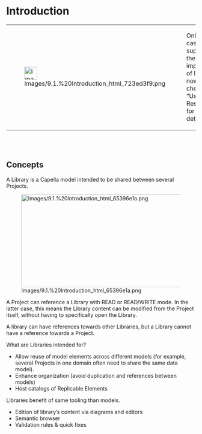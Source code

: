 
= Introduction =

{| border="1"
|-
| 
[[Image:Images/9.1.%20Introduction_html_723ed3f9.png|34x34px]]


| 
Only nominal cases are supported by the 				current implementation of libraries for now. Please check section &ldquo;Usage Restrictions&rdquo; for more details. 


|}  
<br>
<br>


== Concepts ==

A Library is a Capella model intended to be shared between several Projects.


[[Image:Images/9.1.%20Introduction_html_65396e1a.png|533x246px]]


A Project can reference a Library with READ or READ/WRITE mode. In the latter case, this means the Library content can be modified from the Project itself, without having to specifically open the Library.


A library can have references towards other Libraries, but a Library cannot have a reference towards a Project.


What are Libraries intended for?


* Allow reuse of model elements across different models (for example, 	several Projects in one domain often need to share the same data 	model).
* Enhance organization (avoid duplication and references between 	models)
* Host catalogs of Replicable Elements

Libraries benefit of same tooling than models.


* Edition of library&rsquo;s content via diagrams and editors
* Semantic browser
* Validation rules &amp; quick fixes
